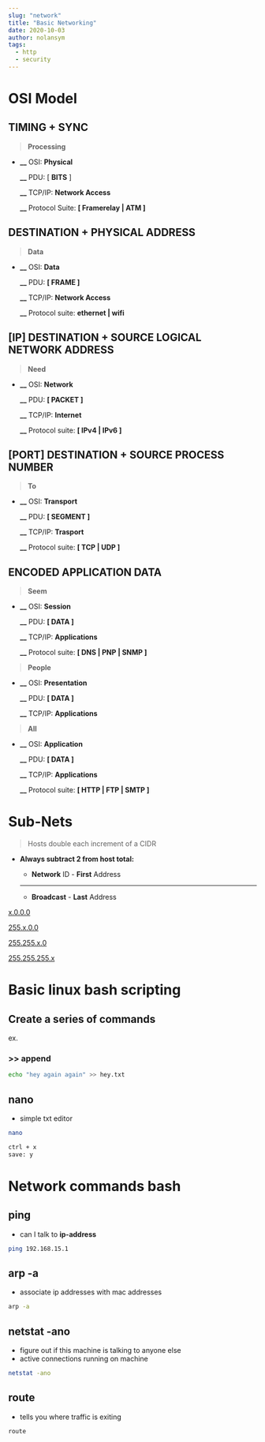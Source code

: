 ```yaml
---
slug: "network"
title: "Basic Networking"
date: 2020-10-03
author: nolansym
tags:
  - http
  - security
---
```


# OSI Model

## **TIMING + SYNC**

> **Processing**

- **\_\_** OSI: **Physical**

  **\_\_** PDU: [ **BITS** ]

  **\_\_** TCP/IP: **Network Access**

  **\_\_** Protocol Suite: **[ Framerelay | ATM ]**

## DESTINATION + PHYSICAL ADDRESS

> **Data**

- **\_\_** OSI: **Data**

  **\_\_** PDU: **[ FRAME ]**

  **\_\_** TCP/IP: **Network Access**

  **\_\_** Protocol suite: **ethernet | wifi**

## [IP] DESTINATION + SOURCE LOGICAL NETWORK ADDRESS

> **Need**

- **\_\_** OSI: **Network**

  **\_\_** PDU: **[ PACKET ]**

  **\_\_** TCP/IP: **Internet**

  **\_\_** Protocol suite: **[ IPv4 | IPv6 ]**

## [PORT] DESTINATION + SOURCE PROCESS NUMBER

> **To**

- **\_\_** OSI: **Transport**

  **\_\_** PDU: **[ SEGMENT ]**

  **\_\_** TCP/IP: **Trasport**

  **\_\_** Protocol suite: **[ TCP | UDP ]**

## ENCODED APPLICATION DATA

> **Seem**

- **\_\_** OSI: **Session**

  **\_\_** PDU: **[ DATA ]**

  **\_\_** TCP/IP: **Applications**

  **\_\_** Protocol suite: **[ DNS | PNP | SNMP ]**

> **People**

- **\_\_** OSI: **Presentation**

  **\_\_** PDU: **[ DATA ]**

  **\_\_** TCP/IP: **Applications**

> **All**

- **\_\_** OSI: **Application**

  **\_\_** PDU: **[ DATA ]**

  **\_\_** TCP/IP: **Applications**

  **\_\_** Protocol suite: **[ HTTP | FTP | SMTP ]**

# Sub-Nets

> Hosts double each increment of a CIDR

- **Always subtract 2 from host total:**

  - **Network** ID - **First** Address

  ***

  - **Broadcast** - **Last** Address

[x.0.0.0](https://www.notion.so/05d03209020e4284ab565218222c60bc)

[255.x.0.0](https://www.notion.so/49b8d5e88a39416a9250e6c71310f2cd)

[255.255.x.0](https://www.notion.so/fdd0b3a8e58646fe94e033bdfcd29703)

[255.255.255.x](https://www.notion.so/279ffee8ec01434bb9d728165a25df40)

# Basic linux bash scripting

## Create a series of commands

ex.

### >> append

```bash
echo "hey again again" >> hey.txt
```

## nano

- simple txt editor

```bash
nano

ctrl + x
save: y
```

# Network commands bash

## ping

- can I talk to **ip-address**

```bash
ping 192.168.15.1
```

## arp -a

- associate ip addresses with mac addresses

```bash
arp -a
```

## netstat -ano

- figure out if this machine is talking to anyone else
- active connections running on machine

```bash
netstat -ano
```

## route

- tells you where traffic is exiting

```bash
route
```
